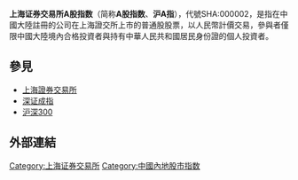 {{dead end|time=2015-07-10T01:34:23+00:00}}
{{Unreferenced|time=2015-07-10T00:19:12+00:00}}


'''上海证券交易所A股指数'''（简称'''A股指数'''、'''沪A指'''），代號SHA:000002，是指在中國大陸註冊的公司在上海證交所上市的普通股股票，以人民幣計價交易，參與者僅限中國大陸境內合格投資者與持有中華人民共和國居民身份證的個人投資者。

== 參見 ==
*[[上海證券交易所|上海證券交易所]]
*[[深证成指|深证成指]]
*[[沪深300|沪深300]]

== 外部連結 ==

{{中华人民共和国证券市场指数}}
{{Finance-stub}}

[[Category:上海证券交易所|Category:上海证券交易所]]
[[Category:中國內地股市指数|Category:中國內地股市指数]]